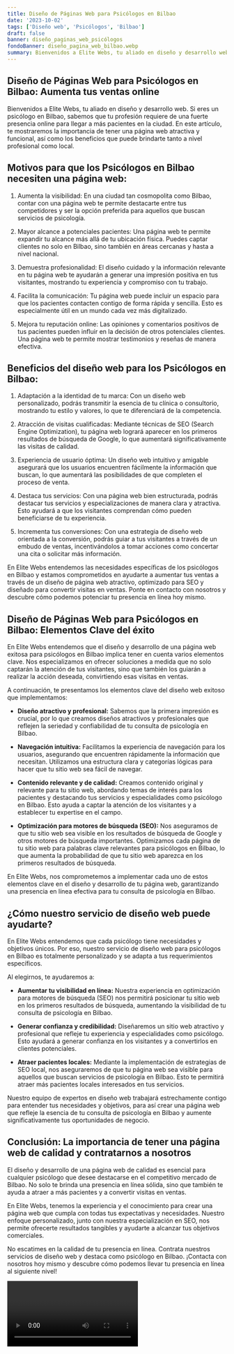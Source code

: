 ```yaml
---
title: Diseño de Páginas Web para Psicólogos en Bilbao
date: '2023-10-02'
tags: ['Diseño web', 'Psicólogos', 'Bilbao']
draft: false
banner: diseño_paginas_web_psicólogos
fondoBanner: diseño_pagina_web_bilbao.webp
summary: Bienvenidos a Elite Webs, tu aliado en diseño y desarrollo web. Si eres un psicólogo en Bilbao, sabemos que tu profesión requiere de una fuerte presencia online para llegar a más pacientes en la ciudad. En este artículo, te mostraremos la importancia de tener una página web atractiva y funcional, así como los beneficios que puede brindarte tanto a nivel profesional como local.
---
```


## Diseño de Páginas Web para Psicólogos en Bilbao: Aumenta tus ventas online

Bienvenidos a Elite Webs, tu aliado en diseño y desarrollo web. Si eres un psicólogo en Bilbao, sabemos que tu profesión requiere de una fuerte presencia online para llegar a más pacientes en la ciudad. En este artículo, te mostraremos la importancia de tener una página web atractiva y funcional, así como los beneficios que puede brindarte tanto a nivel profesional como local.

## Motivos para que los Psicólogos en Bilbao necesiten una página web:

1. Aumenta la visibilidad: En una ciudad tan cosmopolita como Bilbao, contar con una página web te permite destacarte entre tus competidores y ser la opción preferida para aquellos que buscan servicios de psicología.

2. Mayor alcance a potenciales pacientes: Una página web te permite expandir tu alcance más allá de tu ubicación física. Puedes captar clientes no solo en Bilbao, sino también en áreas cercanas y hasta a nivel nacional.

3. Demuestra profesionalidad: El diseño cuidado y la información relevante en tu página web te ayudarán a generar una impresión positiva en tus visitantes, mostrando tu experiencia y compromiso con tu trabajo.

4. Facilita la comunicación: Tu página web puede incluir un espacio para que los pacientes contacten contigo de forma rápida y sencilla. Esto es especialmente útil en un mundo cada vez más digitalizado.

5. Mejora tu reputación online: Las opiniones y comentarios positivos de tus pacientes pueden influir en la decisión de otros potenciales clientes. Una página web te permite mostrar testimonios y reseñas de manera efectiva.

## Beneficios del diseño web para los Psicólogos en Bilbao:

1. Adaptación a la identidad de tu marca: Con un diseño web personalizado, podrás transmitir la esencia de tu clínica o consultorio, mostrando tu estilo y valores, lo que te diferenciará de la competencia.

2. Atracción de visitas cualificadas: Mediante técnicas de SEO (Search Engine Optimization), tu página web logrará aparecer en los primeros resultados de búsqueda de Google, lo que aumentará significativamente las visitas de calidad.

3. Experiencia de usuario óptima: Un diseño web intuitivo y amigable asegurará que los usuarios encuentren fácilmente la información que buscan, lo que aumentará las posibilidades de que completen el proceso de venta.

4. Destaca tus servicios: Con una página web bien estructurada, podrás destacar tus servicios y especializaciones de manera clara y atractiva. Esto ayudará a que los visitantes comprendan cómo pueden beneficiarse de tu experiencia.

5. Incrementa tus conversiones: Con una estrategia de diseño web orientada a la conversión, podrás guiar a tus visitantes a través de un embudo de ventas, incentivándolos a tomar acciones como concertar una cita o solicitar más información.

En Elite Webs entendemos las necesidades específicas de los psicólogos en Bilbao y estamos comprometidos en ayudarte a aumentar tus ventas a través de un diseño de página web atractivo, optimizado para SEO y diseñado para convertir visitas en ventas. Ponte en contacto con nosotros y descubre cómo podemos potenciar tu presencia en línea hoy mismo.

<GifSeo />

<Cta />

## Diseño de Páginas Web para Psicólogos en Bilbao: Elementos Clave del éxito

En Elite Webs entendemos que el diseño y desarrollo de una página web exitosa para psicólogos en Bilbao implica tener en cuenta varios elementos clave. Nos especializamos en ofrecer soluciones a medida que no solo captarán la atención de tus visitantes, sino que también los guiarán a realizar la acción deseada, convirtiendo esas visitas en ventas.

A continuación, te presentamos los elementos clave del diseño web exitoso que implementamos:

- **Diseño atractivo y profesional:** Sabemos que la primera impresión es crucial, por lo que creamos diseños atractivos y profesionales que reflejen la seriedad y confiabilidad de tu consulta de psicología en Bilbao.

- **Navegación intuitiva:** Facilitamos la experiencia de navegación para los usuarios, asegurando que encuentren rápidamente la información que necesitan. Utilizamos una estructura clara y categorías lógicas para hacer que tu sitio web sea fácil de navegar.

- **Contenido relevante y de calidad:** Creamos contenido original y relevante para tu sitio web, abordando temas de interés para los pacientes y destacando tus servicios y especialidades como psicólogo en Bilbao. Esto ayuda a captar la atención de los visitantes y a establecer tu expertise en el campo.

- **Optimización para motores de búsqueda (SEO):** Nos aseguramos de que tu sitio web sea visible en los resultados de búsqueda de Google y otros motores de búsqueda importantes. Optimizamos cada página de tu sitio web para palabras clave relevantes para psicólogos en Bilbao, lo que aumenta la probabilidad de que tu sitio web aparezca en los primeros resultados de búsqueda.

En Elite Webs, nos comprometemos a implementar cada uno de estos elementos clave en el diseño y desarrollo de tu página web, garantizando una presencia en línea efectiva para tu consulta de psicología en Bilbao.

## ¿Cómo nuestro servicio de diseño web puede ayudarte?

En Elite Webs entendemos que cada psicólogo tiene necesidades y objetivos únicos. Por eso, nuestro servicio de diseño web para psicólogos en Bilbao es totalmente personalizado y se adapta a tus requerimientos específicos.

Al elegirnos, te ayudaremos a:

- **Aumentar tu visibilidad en línea:** Nuestra experiencia en optimización para motores de búsqueda (SEO) nos permitirá posicionar tu sitio web en los primeros resultados de búsqueda, aumentando la visibilidad de tu consulta de psicología en Bilbao.

- **Generar confianza y credibilidad:** Diseñaremos un sitio web atractivo y profesional que refleje tu experiencia y especialidades como psicólogo. Esto ayudará a generar confianza en los visitantes y a convertirlos en clientes potenciales.

- **Atraer pacientes locales:** Mediante la implementación de estrategias de SEO local, nos aseguraremos de que tu página web sea visible para aquellos que buscan servicios de psicología en Bilbao. Esto te permitirá atraer más pacientes locales interesados en tus servicios.

Nuestro equipo de expertos en diseño web trabajará estrechamente contigo para entender tus necesidades y objetivos, para así crear una página web que refleje la esencia de tu consulta de psicología en Bilbao y aumente significativamente tus oportunidades de negocio.

## Conclusión: La importancia de tener una página web de calidad y contratarnos a nosotros

El diseño y desarrollo de una página web de calidad es esencial para cualquier psicólogo que desee destacarse en el competitivo mercado de Bilbao. No solo te brinda una presencia en línea sólida, sino que también te ayuda a atraer a más pacientes y a convertir visitas en ventas.

En Elite Webs, tenemos la experiencia y el conocimiento para crear una página web que cumpla con todas tus expectativas y necesidades. Nuestro enfoque personalizado, junto con nuestra especialización en SEO, nos permite ofrecerte resultados tangibles y ayudarte a alcanzar tus objetivos comerciales.

No escatimes en la calidad de tu presencia en línea. Contrata nuestros servicios de diseño web y destaca como psicólogo en Bilbao. ¡Contacta con nosotros hoy mismo y descubre cómo podemos llevar tu presencia en línea al siguiente nivel!

<Video />

<CtaBot job="Psicólogos" city="Bilbao" />

<Gmaps query="Bilbao+españa+maps" />
